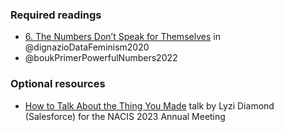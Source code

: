 ### Required readings

-   [6. The Numbers Don’t Speak for Themselves](https://data-feminism.mitpress.mit.edu/pub/0vgzaln4/release/3) in @dignazioDataFeminism2020
-   @boukPrimerPowerfulNumbers2022

### Optional resources

- [How to Talk About the Thing You Made](https://www.youtube.com/watch?v=gIkrlaII3OY) talk by Lyzi Diamond (Salesforce) for the NACIS 2023 Annual Meeting
